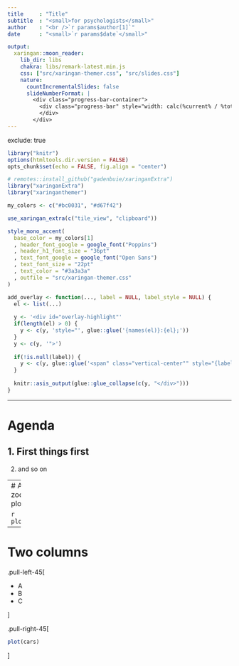 ```yaml
---
title     : "Title"
subtitle  : "<small>for psychologists</small>"
author    : "<br />`r params$author[1]`"
date      : "<small>`r params$date`</small>"

output:
  xaringan::moon_reader:
    lib_dir: libs
    chakra: libs/remark-latest.min.js
    css: ["src/xaringan-themer.css", "src/slides.css"]
    nature:
      countIncrementalSlides: false
      slideNumberFormat: |
        <div class="progress-bar-container">
          <div class="progress-bar" style="width: calc(%current% / %total% * 100%);">
          </div>
        </div>
---
```

exclude: true

```r
library("knitr")
options(htmltools.dir.version = FALSE)
opts_chunk$set(echo = FALSE, fig.align = "center")

# remotes::install_github("gadenbuie/xaringanExtra")
library("xaringanExtra")
library("xaringanthemer")

my_colors <- c("#bc0031", "#d67f42")
```

```r
use_xaringan_extra(c("tile_view", "clipboard"))

style_mono_accent(
  base_color = my_colors[1]
  , header_font_google = google_font("Poppins")
  , header_h1_font_size = "36pt"
  , text_font_google = google_font("Open Sans")
  , text_font_size = "22pt"
  , text_color = "#3a3a3a"
  , outfile = "src/xaringan-themer.css"
)
```

```r
add_overlay <- function(..., label = NULL, label_style = NULL) {
  el <- list(...)
  
  y <- '<div id="overlay-highlight"'
  if(length(el) > 0) {
    y <- c(y, 'style="', glue::glue('{names(el)}:{el};'))
  }
  y <- c(y, '">')
  
  if(!is.null(label)) {
    y <- c(y, glue::glue('<span" class="vertical-center"" style="{label_style}">{label}</span>'))
  }
  
  knitr::asis_output(glue::glue_collapse(c(y, "</div>")))
}
```

---

# Agenda

1. First things first
--

2. and so on


<script src="https://cdn.jsdelivr.net/npm/medium-zoom@1.0.6/dist/medium-zoom.js"></script>
<script type="module">
import mediumZoom from 'https://cdn.jsdelivr.net/npm/medium-zoom@1.0.6/dist/medium-zoom.esm.js'

const zoomDefault = mediumZoom('#zoom-default')
const zoomMargin = mediumZoom('#zoom-margin', { margin: 45 })
</script>

<script type="text/x-mathjax-config">
MathJax.Hub.Config({
  "HTML-CSS": {
    scale: 150,
  }
});
</script>

---
# A zoomable plot

```r
plot(cars)
```


---
# Two columns

<!-- See CSS file -->

.pull-left-45[

- A
- B
- C

]

.pull-right-45[

```r
plot(cars)
```


]
